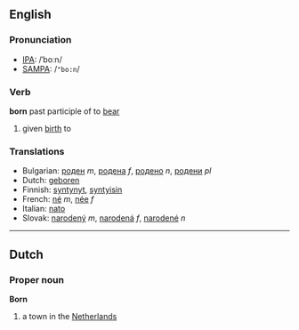 ==English==
=== Pronunciation ===
*[[w:IPA|IPA]]: /ˈboːn/
*[[w:SAMPA|SAMPA]]: /<tt>"bo:n</tt>/

=== Verb ===

'''born''' past participle of to [[bear]]

# given [[birth]] to

=== Translations ===
*Bulgarian: [[роден]] ''m'', [[родена]] ''f'', [[родено]] ''n'', [[родени]] ''pl''
*Dutch: [[geboren]]
*Finnish: [[syntynyt]], [[syntyisin]]
*French: [[né]] ''m'', [[née]] ''f''
*Italian: [[nato]]
*Slovak: [[narodený]] ''m'', [[narodená]] ''f'', [[narodené]] ''n''

----

==Dutch==

===Proper noun===
'''Born'''
#a town in the [[Netherlands]]